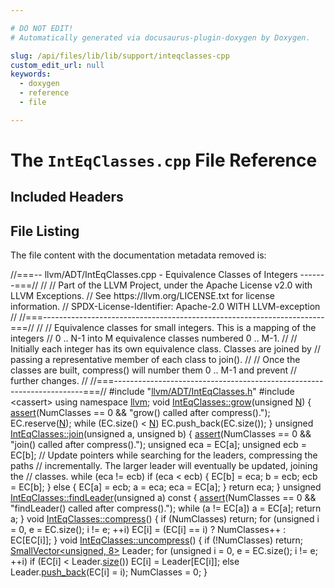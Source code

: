 ```yaml
---

# DO NOT EDIT!
# Automatically generated via docusaurus-plugin-doxygen by Doxygen.

slug: /api/files/lib/lib/support/inteqclasses-cpp
custom_edit_url: null
keywords:
  - doxygen
  - reference
  - file

---
```





# The `IntEqClasses.cpp` File Reference

<DoxygenPage pluginConfig={pluginConfig}>



## Included Headers

<IncludesList>
<IncludesListItem
  filePath="llvm/ADT/IntEqClasses.h"
  permalink="/docs/api/files/include/include/llvm/include/llvm/adt/inteqclasses-h"
  isLocal="true" />
<IncludesListItem
  filePath="cassert"
  permalink=""
  isLocal="false" />
</IncludesList>


## File Listing

The file content with the documentation metadata removed is:

<ProgramListing>

<Link id="l00001" /><CodeLine lineNumber="1"><span class="doxyHighlightComment">//===-- llvm/ADT/IntEqClasses.cpp - Equivalence Classes of Integers -------===//</span></CodeLine>
<Link id="l00002" /><CodeLine lineNumber="2"><span class="doxyHighlightComment">//</span></CodeLine>
<Link id="l00003" /><CodeLine lineNumber="3"><span class="doxyHighlightComment">// Part of the LLVM Project, under the Apache License v2.0 with LLVM Exceptions.</span></CodeLine>
<Link id="l00004" /><CodeLine lineNumber="4"><span class="doxyHighlightComment">// See https://llvm.org/LICENSE.txt for license information.</span></CodeLine>
<Link id="l00005" /><CodeLine lineNumber="5"><span class="doxyHighlightComment">// SPDX-License-Identifier: Apache-2.0 WITH LLVM-exception</span></CodeLine>
<Link id="l00006" /><CodeLine lineNumber="6"><span class="doxyHighlightComment">//</span></CodeLine>
<Link id="l00007" /><CodeLine lineNumber="7"><span class="doxyHighlightComment">//===----------------------------------------------------------------------===//</span></CodeLine>
<Link id="l00008" /><CodeLine lineNumber="8"><span class="doxyHighlightComment">//</span></CodeLine>
<Link id="l00009" /><CodeLine lineNumber="9"><span class="doxyHighlightComment">// Equivalence classes for small integers. This is a mapping of the integers</span></CodeLine>
<Link id="l00010" /><CodeLine lineNumber="10"><span class="doxyHighlightComment">// 0 .. N-1 into M equivalence classes numbered 0 .. M-1.</span></CodeLine>
<Link id="l00011" /><CodeLine lineNumber="11"><span class="doxyHighlightComment">//</span></CodeLine>
<Link id="l00012" /><CodeLine lineNumber="12"><span class="doxyHighlightComment">// Initially each integer has its own equivalence class. Classes are joined by</span></CodeLine>
<Link id="l00013" /><CodeLine lineNumber="13"><span class="doxyHighlightComment">// passing a representative member of each class to join().</span></CodeLine>
<Link id="l00014" /><CodeLine lineNumber="14"><span class="doxyHighlightComment">//</span></CodeLine>
<Link id="l00015" /><CodeLine lineNumber="15"><span class="doxyHighlightComment">// Once the classes are built, compress() will number them 0 .. M-1 and prevent</span></CodeLine>
<Link id="l00016" /><CodeLine lineNumber="16"><span class="doxyHighlightComment">// further changes.</span></CodeLine>
<Link id="l00017" /><CodeLine lineNumber="17"><span class="doxyHighlightComment">//</span></CodeLine>
<Link id="l00018" /><CodeLine lineNumber="18"><span class="doxyHighlightComment">//===----------------------------------------------------------------------===//</span></CodeLine>
<Link id="l00019" /><CodeLine lineNumber="19"></CodeLine>
<Link id="l00020" /><CodeLine lineNumber="20"><span class="doxyHighlightPreprocessor">#include &quot;<a href="/docs/api/files/include/include/llvm/include/llvm/adt/inteqclasses-h">llvm/ADT/IntEqClasses.h</a>&quot;</span></CodeLine>
<Link id="l00021" /><CodeLine lineNumber="21"><span class="doxyHighlightPreprocessor">#include &lt;cassert&gt;</span></CodeLine>
<Link id="l00022" /><CodeLine lineNumber="22"></CodeLine>
<Link id="l00023" /><CodeLine lineNumber="23"><span class="doxyHighlightKeyword">using namespace </span><span class="doxyHighlight"><a href="/docs/api/namespaces/llvm">llvm</a>;</span></CodeLine>
<Link id="l00024" /><CodeLine lineNumber="24"></CodeLine>
<Link id="l00025" /><CodeLine lineNumber="25" lineLink="/docs/api/classes/llvm/inteqclasses/#ae3fe12ef47c5acce81d60daf8155c52d"><span class="doxyHighlightKeywordType">void</span><span class="doxyHighlight"> <a href="/docs/api/classes/llvm/inteqclasses/#ae3fe12ef47c5acce81d60daf8155c52d">IntEqClasses::grow</a>(</span><span class="doxyHighlightKeywordType">unsigned</span><span class="doxyHighlight"> <a href="/docs/api/files/lib/lib/support/regcomp-c/#a0240ac851181b84ac374872dc5434ee4">N</a>) &#123;</span></CodeLine>
<Link id="l00026" /><CodeLine lineNumber="26"><span class="doxyHighlight">  <a href="/docs/api/files/lib/lib/target/lib/target/amdgpu/silowercontrolflow-cpp/#a4868c5d81c5ccc98c47aeab6244346a0">assert</a>(NumClasses == 0 &amp;&amp; </span><span class="doxyHighlightStringLiteral">&quot;grow() called after compress().&quot;</span><span class="doxyHighlight">);</span></CodeLine>
<Link id="l00027" /><CodeLine lineNumber="27"><span class="doxyHighlight">  EC.reserve(<a href="/docs/api/files/lib/lib/support/regcomp-c/#a0240ac851181b84ac374872dc5434ee4">N</a>);</span></CodeLine>
<Link id="l00028" /><CodeLine lineNumber="28"><span class="doxyHighlight">  </span><span class="doxyHighlightKeywordFlow">while</span><span class="doxyHighlight"> (EC.size() &lt; <a href="/docs/api/files/lib/lib/support/regcomp-c/#a0240ac851181b84ac374872dc5434ee4">N</a>)</span></CodeLine>
<Link id="l00029" /><CodeLine lineNumber="29"><span class="doxyHighlight">    EC.push&#95;back(EC.size());</span></CodeLine>
<Link id="l00030" /><CodeLine lineNumber="30"><span class="doxyHighlight">&#125;</span></CodeLine>
<Link id="l00031" /><CodeLine lineNumber="31"></CodeLine>
<Link id="l00032" /><CodeLine lineNumber="32" lineLink="/docs/api/classes/llvm/inteqclasses/#aa8502985b2f18ef8fb6edc0cecfb5f95"><span class="doxyHighlightKeywordType">unsigned</span><span class="doxyHighlight"> <a href="/docs/api/classes/llvm/inteqclasses/#aa8502985b2f18ef8fb6edc0cecfb5f95">IntEqClasses::join</a>(</span><span class="doxyHighlightKeywordType">unsigned</span><span class="doxyHighlight"> a, </span><span class="doxyHighlightKeywordType">unsigned</span><span class="doxyHighlight"> b) &#123;</span></CodeLine>
<Link id="l00033" /><CodeLine lineNumber="33"><span class="doxyHighlight">  <a href="/docs/api/files/lib/lib/target/lib/target/amdgpu/silowercontrolflow-cpp/#a4868c5d81c5ccc98c47aeab6244346a0">assert</a>(NumClasses == 0 &amp;&amp; </span><span class="doxyHighlightStringLiteral">&quot;join() called after compress().&quot;</span><span class="doxyHighlight">);</span></CodeLine>
<Link id="l00034" /><CodeLine lineNumber="34"><span class="doxyHighlight">  </span><span class="doxyHighlightKeywordType">unsigned</span><span class="doxyHighlight"> eca = EC&#91;a&#93;;</span></CodeLine>
<Link id="l00035" /><CodeLine lineNumber="35"><span class="doxyHighlight">  </span><span class="doxyHighlightKeywordType">unsigned</span><span class="doxyHighlight"> ecb = EC&#91;b&#93;;</span></CodeLine>
<Link id="l00036" /><CodeLine lineNumber="36"><span class="doxyHighlight">  </span><span class="doxyHighlightComment">// Update pointers while searching for the leaders, compressing the paths</span></CodeLine>
<Link id="l00037" /><CodeLine lineNumber="37"><span class="doxyHighlight">  </span><span class="doxyHighlightComment">// incrementally. The larger leader will eventually be updated, joining the</span></CodeLine>
<Link id="l00038" /><CodeLine lineNumber="38"><span class="doxyHighlight">  </span><span class="doxyHighlightComment">// classes.</span></CodeLine>
<Link id="l00039" /><CodeLine lineNumber="39"><span class="doxyHighlight">  </span><span class="doxyHighlightKeywordFlow">while</span><span class="doxyHighlight"> (eca != ecb)</span></CodeLine>
<Link id="l00040" /><CodeLine lineNumber="40"><span class="doxyHighlight">    </span><span class="doxyHighlightKeywordFlow">if</span><span class="doxyHighlight"> (eca &lt; ecb) &#123;</span></CodeLine>
<Link id="l00041" /><CodeLine lineNumber="41"><span class="doxyHighlight">      EC&#91;b&#93; = eca;</span></CodeLine>
<Link id="l00042" /><CodeLine lineNumber="42"><span class="doxyHighlight">      b = ecb;</span></CodeLine>
<Link id="l00043" /><CodeLine lineNumber="43"><span class="doxyHighlight">      ecb = EC&#91;b&#93;;</span></CodeLine>
<Link id="l00044" /><CodeLine lineNumber="44"><span class="doxyHighlight">    &#125; </span><span class="doxyHighlightKeywordFlow">else</span><span class="doxyHighlight"> &#123;</span></CodeLine>
<Link id="l00045" /><CodeLine lineNumber="45"><span class="doxyHighlight">      EC&#91;a&#93; = ecb;</span></CodeLine>
<Link id="l00046" /><CodeLine lineNumber="46"><span class="doxyHighlight">      a = eca;</span></CodeLine>
<Link id="l00047" /><CodeLine lineNumber="47"><span class="doxyHighlight">      eca = EC&#91;a&#93;;</span></CodeLine>
<Link id="l00048" /><CodeLine lineNumber="48"><span class="doxyHighlight">    &#125;</span></CodeLine>
<Link id="l00049" /><CodeLine lineNumber="49"></CodeLine>
<Link id="l00050" /><CodeLine lineNumber="50"><span class="doxyHighlight">  </span><span class="doxyHighlightKeywordFlow">return</span><span class="doxyHighlight"> eca;</span></CodeLine>
<Link id="l00051" /><CodeLine lineNumber="51"><span class="doxyHighlight">&#125;</span></CodeLine>
<Link id="l00052" /><CodeLine lineNumber="52"></CodeLine>
<Link id="l00053" /><CodeLine lineNumber="53" lineLink="/docs/api/classes/llvm/inteqclasses/#a1a57c4899aec61909b2b109a1ad32ae7"><span class="doxyHighlightKeywordType">unsigned</span><span class="doxyHighlight"> <a href="/docs/api/classes/llvm/inteqclasses/#a1a57c4899aec61909b2b109a1ad32ae7">IntEqClasses::findLeader</a>(</span><span class="doxyHighlightKeywordType">unsigned</span><span class="doxyHighlight"> a)</span><span class="doxyHighlightKeyword"> const </span><span class="doxyHighlight">&#123;</span></CodeLine>
<Link id="l00054" /><CodeLine lineNumber="54"><span class="doxyHighlight">  <a href="/docs/api/files/lib/lib/target/lib/target/amdgpu/silowercontrolflow-cpp/#a4868c5d81c5ccc98c47aeab6244346a0">assert</a>(NumClasses == 0 &amp;&amp; </span><span class="doxyHighlightStringLiteral">&quot;findLeader() called after compress().&quot;</span><span class="doxyHighlight">);</span></CodeLine>
<Link id="l00055" /><CodeLine lineNumber="55"><span class="doxyHighlight">  </span><span class="doxyHighlightKeywordFlow">while</span><span class="doxyHighlight"> (a != EC&#91;a&#93;)</span></CodeLine>
<Link id="l00056" /><CodeLine lineNumber="56"><span class="doxyHighlight">    a = EC&#91;a&#93;;</span></CodeLine>
<Link id="l00057" /><CodeLine lineNumber="57"><span class="doxyHighlight">  </span><span class="doxyHighlightKeywordFlow">return</span><span class="doxyHighlight"> a;</span></CodeLine>
<Link id="l00058" /><CodeLine lineNumber="58"><span class="doxyHighlight">&#125;</span></CodeLine>
<Link id="l00059" /><CodeLine lineNumber="59"></CodeLine>
<Link id="l00060" /><CodeLine lineNumber="60" lineLink="/docs/api/classes/llvm/inteqclasses/#a52302b3ea716b56df9a143784875ab6b"><span class="doxyHighlightKeywordType">void</span><span class="doxyHighlight"> <a href="/docs/api/classes/llvm/inteqclasses/#a52302b3ea716b56df9a143784875ab6b">IntEqClasses::compress</a>() &#123;</span></CodeLine>
<Link id="l00061" /><CodeLine lineNumber="61"><span class="doxyHighlight">  </span><span class="doxyHighlightKeywordFlow">if</span><span class="doxyHighlight"> (NumClasses)</span></CodeLine>
<Link id="l00062" /><CodeLine lineNumber="62"><span class="doxyHighlight">    </span><span class="doxyHighlightKeywordFlow">return</span><span class="doxyHighlight">;</span></CodeLine>
<Link id="l00063" /><CodeLine lineNumber="63"><span class="doxyHighlight">  </span><span class="doxyHighlightKeywordFlow">for</span><span class="doxyHighlight"> (</span><span class="doxyHighlightKeywordType">unsigned</span><span class="doxyHighlight"> i = 0, e = EC.size(); i != e; ++i)</span></CodeLine>
<Link id="l00064" /><CodeLine lineNumber="64"><span class="doxyHighlight">    EC&#91;i&#93; = (EC&#91;i&#93; == i) ? NumClasses++ : EC&#91;EC&#91;i&#93;&#93;;</span></CodeLine>
<Link id="l00065" /><CodeLine lineNumber="65"><span class="doxyHighlight">&#125;</span></CodeLine>
<Link id="l00066" /><CodeLine lineNumber="66"></CodeLine>
<Link id="l00067" /><CodeLine lineNumber="67" lineLink="/docs/api/classes/llvm/inteqclasses/#aa63616e3405270095cb5020333fe06b4"><span class="doxyHighlightKeywordType">void</span><span class="doxyHighlight"> <a href="/docs/api/classes/llvm/inteqclasses/#aa63616e3405270095cb5020333fe06b4">IntEqClasses::uncompress</a>() &#123;</span></CodeLine>
<Link id="l00068" /><CodeLine lineNumber="68"><span class="doxyHighlight">  </span><span class="doxyHighlightKeywordFlow">if</span><span class="doxyHighlight"> (!NumClasses)</span></CodeLine>
<Link id="l00069" /><CodeLine lineNumber="69"><span class="doxyHighlight">    </span><span class="doxyHighlightKeywordFlow">return</span><span class="doxyHighlight">;</span></CodeLine>
<Link id="l00070" /><CodeLine lineNumber="70"><span class="doxyHighlight">  <a href="/docs/api/classes/llvm/smallvector">SmallVector&lt;unsigned, 8&gt;</a> Leader;</span></CodeLine>
<Link id="l00071" /><CodeLine lineNumber="71"><span class="doxyHighlight">  </span><span class="doxyHighlightKeywordFlow">for</span><span class="doxyHighlight"> (</span><span class="doxyHighlightKeywordType">unsigned</span><span class="doxyHighlight"> i = 0, e = EC.size(); i != e; ++i)</span></CodeLine>
<Link id="l00072" /><CodeLine lineNumber="72"><span class="doxyHighlight">    </span><span class="doxyHighlightKeywordFlow">if</span><span class="doxyHighlight"> (EC&#91;i&#93; &lt; Leader.<a href="/docs/api/classes/llvm/smallvectortemplatecommon/#a1c479a8c434377c2b8cb056bdfdfc201">size</a>())</span></CodeLine>
<Link id="l00073" /><CodeLine lineNumber="73"><span class="doxyHighlight">      EC&#91;i&#93; = Leader&#91;EC&#91;i&#93;&#93;;</span></CodeLine>
<Link id="l00074" /><CodeLine lineNumber="74"><span class="doxyHighlight">    </span><span class="doxyHighlightKeywordFlow">else</span></CodeLine>
<Link id="l00075" /><CodeLine lineNumber="75"><span class="doxyHighlight">      Leader.<a href="/docs/api/classes/llvm/smallvectortemplatebase/#af42bfbc067df27c19ee2fc859df58799">push&#95;back</a>(EC&#91;i&#93; = i);</span></CodeLine>
<Link id="l00076" /><CodeLine lineNumber="76"><span class="doxyHighlight">  NumClasses = 0;</span></CodeLine>
<Link id="l00077" /><CodeLine lineNumber="77"><span class="doxyHighlight">&#125;</span></CodeLine>

</ProgramListing>


</DoxygenPage>
